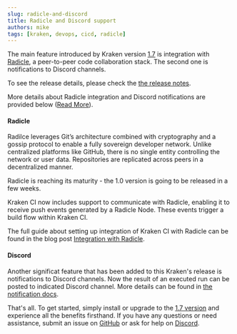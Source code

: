 ```yaml
---
slug: radicle-and-discord
title: Radicle and Discord support
authors: mike
tags: [kraken, devops, cicd, radicle]
---
```




The main feature introduced by Kraken version
[1.7](https://github.com/Kraken-CI/kraken/releases/tag/v1.7) is
integration with [Radicle](https://radicle.xyz), a peer-to-peer code
collaboration stack. The second one is notifications to Discord channels.

To see the release details, please check the [the release notes](https://github.com/Kraken-CI/kraken/releases/tag/v1.7).

More details about Radicle integration and Discord notifications are provided below ([Read More](/blog/radicle-and-discord)).

<!--truncate-->

#### Radicle

Radilce leverages Git’s architecture combined with cryptography and a
gossip protocol to enable a fully sovereign developer network.  Unlike
centralized platforms like GitHub, there is no single entity
controlling the network or user data. Repositories are replicated
across peers in a decentralized manner.

Radicle is reaching its maturity - the 1.0 version is going to be released in a few weeks.

Kraken CI now includes support to communicate with Radicle,
enabling it to receive push events generated by a Radicle Node. These
events trigger a build flow within Kraken CI.

The full guide about setting up integration of Kraken CI with Radicle
can be found in the blog post [Integration with Radicle](/blog/integration-with-radicle).

#### Discord

Another significat feature that has been added to this Kraken's
release is notifications to Discord channels. Now the result of an
executed run can be posted to indicated Discord channel. More details
can be found in [the notification docs](/docs/schema#discord).


That's all. To get started, simply install or upgrade to the
[1.7 version](https://github.com/Kraken-CI/kraken/releases/tag/v1.7) and
experience all the benefits firsthand. If you have any questions or
need assistance, submit an issue on [GitHub](https://github.com/Kraken-CI/kraken/issues)
or ask for help on [Discord](https://discord.gg/jUvSZ4S5m3).
